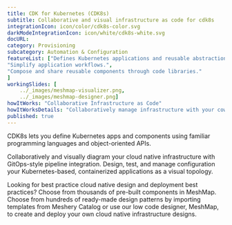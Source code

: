 ---title: CDK for Kubernetes (CDK8s)  subtitle: Collaborative and visual infrastructure as code for cdk8sintegrationIcon: icon/color/cdk8s-color.svgdarkModeIntegrationIcon: icon/white/cdk8s-white.svgdocURL: category: Provisioningsubcategory: Automation & ConfigurationfeatureList: ["Defines Kubernetes applications and reusable abstractions using familiar programming languages.","Simplify application workflows.","Compose and share reusable components through code libraries."]workingSlides: [    ../_images/meshmap-visualizer.png,    ../_images/meshmap-designer.png]howItWorks: "Collaborative Infrastructure as Code"howItWorksDetails: "Collaboratively manage infrastructure with your coworkers synchronously sharing the same designs."published: true---<p>    CDK8s lets you define Kubernetes apps and components using familiar programming languages and object-oriented APIs.</p><p>    Collaboratively and visually diagram your cloud native infrastructure with GitOps-style pipeline integration. Design, test, and manage configuration your Kubernetes-based, containerized applications as a visual topology.</p><p>    Looking for best practice cloud native design and deployment best practices? Choose from thousands of pre-built components in MeshMap. Choose from hundreds of ready-made design patterns by importing templates from Meshery Catalog or use our low code designer, MeshMap, to create and deploy your own cloud native infrastructure designs.</p>